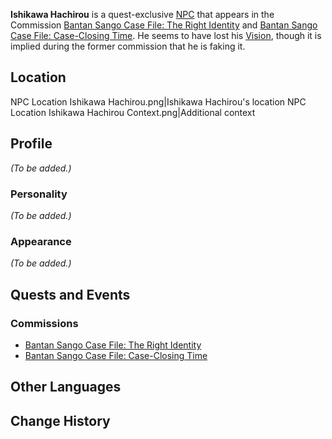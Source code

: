 {{Meta
<!-- REMOVE THIS TEMPLATE AFTER ADDING MISSING INFO -->
|missing_NPC_profile  = yes
}}
{{Character Infobox
|type             = Quest NPC
|image            = NPC Ishikawa Hachirou.png
|region           = Inazuma
}}
'''Ishikawa Hachirou''' is a quest-exclusive [[NPC]] that appears in the Commission [[Bantan Sango Case File: The Right Identity]] and [[Bantan Sango Case File: Case-Closing Time]]. He seems to have lost his [[Vision]], though it is implied during the former commission that he is faking it.

==Location==
<gallery hideaddbutton="true" captionalign="center">
NPC Location Ishikawa Hachirou.png|Ishikawa Hachirou's location
NPC Location Ishikawa Hachirou Context.png|Additional context
</gallery>

==Profile==
<!-- detailed story/lore information goes here -->
''(To be added.)''

===Personality===
''(To be added.)''

===Appearance===
''(To be added.)''

==Quests and Events==
===Commissions===
*[[Bantan Sango Case File: The Right Identity]]
*[[Bantan Sango Case File: Case-Closing Time]]

<!--
==Trivia==
-->

==Other Languages==
{{Other Languages|default_hidden = 1
|en      = Ishikawa Hachirou
|zhs     = 石川八郎
|zhs_rm  = Shíchuān Bāláng
|zht     = 石川八郎
|zht_rm  = Shíchuān Bāláng
|ja      = 石川八郎
|ja_rm   = Ishikawa Hachirou
|ko      = 이시카와 하치로
|ko_rm   = 
|es      = Ishikawa Hachirou
|fr      = Ishikawa Hachirou
|ru      = Исикава Хатиро
|th      = Ishikawa Hachirou
|vi      = Ishikawa Hachirou
|de      = Ishikawa Hachirou
|id      = Ishikawa Hachirou
|pt      = Ishikawa Hachirou
}}

==Change History==
{{Change History|2.0}}
<!--
==References==
{{Reflist}}
-->